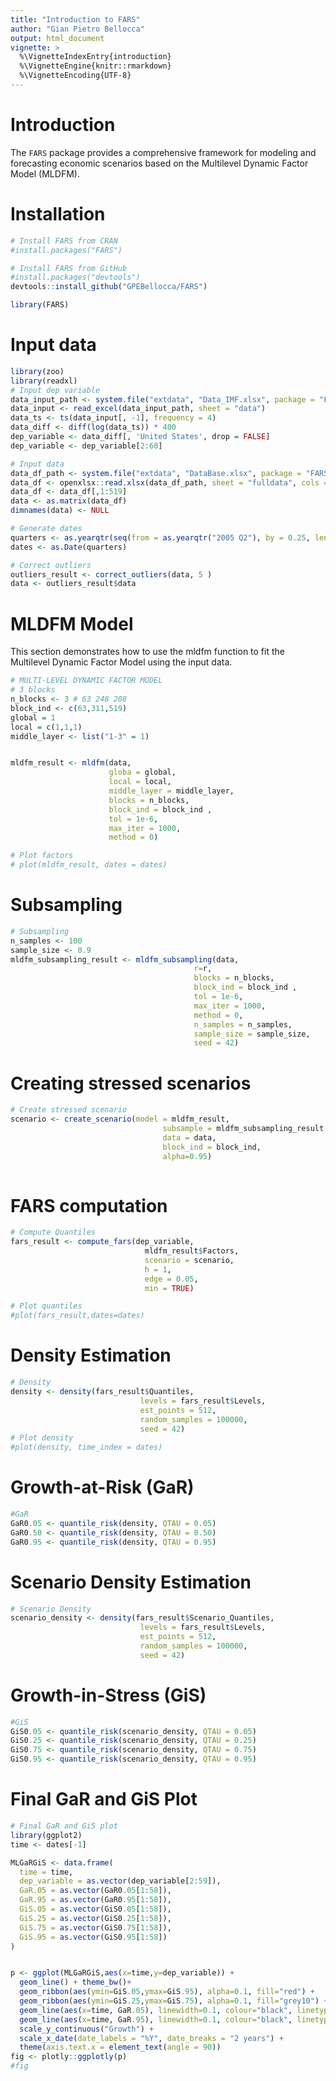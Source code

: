 ```yaml
---
title: "Introduction to FARS"
author: "Gian Pietro Bellocca"
output: html_document
vignette: >
  %\VignetteIndexEntry{introduction}
  %\VignetteEngine{knitr::rmarkdown}
  %\VignetteEncoding{UTF-8}
---
```


# Introduction

The `FARS` package provides a comprehensive framework for modeling and forecasting economic scenarios based on the Multilevel Dynamic Factor Model (MLDFM).

# Installation

```r

# Install FARS from CRAN
#install.packages("FARS")

# Install FARS from GitHub
#install.packages("devtools")
devtools::install_github("GPEBellocca/FARS")

library(FARS)
```

# Input data

```r
library(zoo)
library(readxl)
# Input dep variable
data_input_path <- system.file("extdata", "Data_IMF.xlsx", package = "FARS")
data_input <- read_excel(data_input_path, sheet = "data")
data_ts <- ts(data_input[, -1], frequency = 4)
data_diff <- diff(log(data_ts)) * 400
dep_variable <- data_diff[, 'United States', drop = FALSE] 
dep_variable <- dep_variable[2:60]

# Input data
data_df_path <- system.file("extdata", "DataBase.xlsx", package = "FARS")
data_df <- openxlsx::read.xlsx(data_df_path, sheet = "fulldata", cols = 2:625)
data_df <- data_df[,1:519]
data <- as.matrix(data_df)
dimnames(data) <- NULL

# Generate dates
quarters <- as.yearqtr(seq(from = as.yearqtr("2005 Q2"), by = 0.25, length.out = 59))
dates <- as.Date(quarters)

# Correct outliers
outliers_result <- correct_outliers(data, 5 )
data <- outliers_result$data

```

# MLDFM Model
This section demonstrates how to use the mldfm function to fit the Multilevel Dynamic Factor Model using the input data.

```r
# MULTI-LEVEL DYNAMIC FACTOR MODEL
# 3 blocks
n_blocks <- 3 # 63 248 208
block_ind <- c(63,311,519)
global = 1
local = c(1,1,1)
middle_layer <- list("1-3" = 1)


mldfm_result <- mldfm(data, 
                      globa = global,
                      local = local,
                      middle_layer = middle_layer,
                      blocks = n_blocks, 
                      block_ind = block_ind , 
                      tol = 1e-6, 
                      max_iter = 1000,
                      method = 0) 

# Plot factors
# plot(mldfm_result, dates = dates) 

```
# Subsampling

```r
# Subsampling
n_samples <- 100
sample_size <- 0.9
mldfm_subsampling_result <- mldfm_subsampling(data, 
                                         r=r, 
                                         blocks = n_blocks, 
                                         block_ind = block_ind , 
                                         tol = 1e-6, 
                                         max_iter = 1000, 
                                         method = 0,
                                         n_samples = n_samples,
                                         sample_size = sample_size,
                                         seed = 42) 
```

# Creating stressed scenarios

```r
# Create stressed scenario
scenario <- create_scenario(model = mldfm_result,
                                  subsample = mldfm_subsampling_result,
                                  data = data, 
                                  block_ind = block_ind, 
                                  alpha=0.95)
                                      
```

# FARS computation

```r
# Compute Quantiles
fars_result <- compute_fars(dep_variable, 
                              mldfm_result$Factors, 
                              scenario = scenario, 
                              h = 1,   
                              edge = 0.05, 
                              min = TRUE) 

# Plot quantiles
#plot(fars_result,dates=dates)
```

# Density Estimation

```r
# Density 
density <- density(fars_result$Quantiles,  
                             levels = fars_result$Levels,  
                             est_points = 512, 
                             random_samples = 100000,
                             seed = 42)
# Plot density
#plot(density, time_index = dates)

```

# Growth-at-Risk (GaR)

```r
#GaR
GaR0.05 <- quantile_risk(density, QTAU = 0.05)
GaR0.50 <- quantile_risk(density, QTAU = 0.50)
GaR0.95 <- quantile_risk(density, QTAU = 0.95)
```

# Scenario Density Estimation

```r
# Scenario Density 
scenario_density <- density(fars_result$Scenario_Quantiles,  
                             levels = fars_result$Levels,  
                             est_points = 512, 
                             random_samples = 100000,
                             seed = 42)

```

# Growth-in-Stress (GiS)

```r
#GiS
GiS0.05 <- quantile_risk(scenario_density, QTAU = 0.05)
GiS0.25 <- quantile_risk(scenario_density, QTAU = 0.25)
GiS0.75 <- quantile_risk(scenario_density, QTAU = 0.75)
GiS0.95 <- quantile_risk(scenario_density, QTAU = 0.95)

```

# Final GaR and GiS Plot

```r
# Final GaR and GiS plot
library(ggplot2)
time <- dates[-1]

MLGaRGiS <- data.frame(
  time = time,
  dep_variable = as.vector(dep_variable[2:59]),
  GaR.05 = as.vector(GaR0.05[1:58]),
  GaR.95 = as.vector(GaR0.95[1:58]),
  GiS.05 = as.vector(GiS0.05[1:58]), 
  GiS.25 = as.vector(GiS0.25[1:58]),
  GiS.75 = as.vector(GiS0.75[1:58]),
  GiS.95 = as.vector(GiS0.95[1:58])
)


p <- ggplot(MLGaRGiS,aes(x=time,y=dep_variable)) + 
  geom_line() + theme_bw()+
  geom_ribbon(aes(ymin=GiS.05,ymax=GiS.95), alpha=0.1, fill="red") +
  geom_ribbon(aes(ymin=GiS.25,ymax=GiS.75), alpha=0.1, fill="grey10") +
  geom_line(aes(x=time, GaR.05), linewidth=0.1, colour="black", linetype="dashed") +
  geom_line(aes(x=time, GaR.95), linewidth=0.1, colour="black", linetype="dashed") +
  scale_y_continuous("Growth") +
  scale_x_date(date_labels = "%Y", date_breaks = "2 years") +
  theme(axis.text.x = element_text(angle = 90))
fig <- plotly::ggplotly(p)
#fig
```
